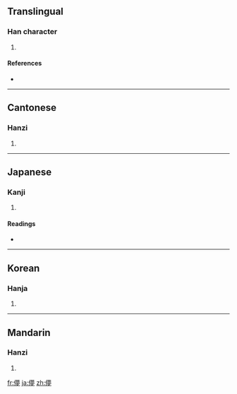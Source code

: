 ==Translingual==

===Han character===
{{Han char|rn=9|rad=人|as=14|sn=16|four=2522<sub>7</sub>|canj=人廿田弓 (OTWN)}}

# {{defn|Han}}

====References====
* {{Han ref|kx=0120.080|dkj=01236|dj=0254.010|hdz=10230.030|uh=511A|ud=20762|bh=E8F7|bd=59639}}

----

==Cantonese==

===Hanzi===
{{yue-hanzi|jyut=|y=mung5}}

# {{defn|Cantonese}}

----

==Japanese==

===Kanji===
{{ja-kanji|grade=|rs=人14}}

# {{defn|Japanese}}

====Readings====
* {{ja-readings|on=[[ぼう]] (bō), [[もう]] (mō)|kun=[[くらい]] (kurai), [[はかない]] (hakanai)}}

----

==Korean==

===Hanja===
{{ko-hanja|hangeul=멍|rv=meong|mr=mŏng}}

# {{defn|Korean}}

----

==Mandarin==

===Hanzi===
{{cmn-hanzi|pin=[[méng]] ([[meng2]])|wg=meng<sup>2</sup>}}

# {{defn|Mandarin}}

[[fr:儚]]
[[ja:儚]]
[[zh:儚]]